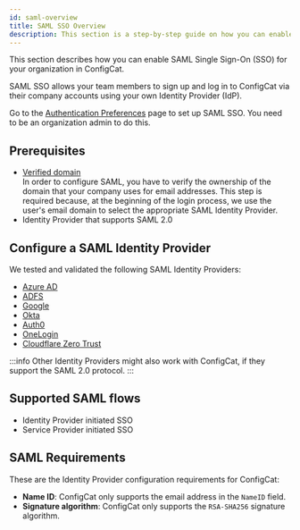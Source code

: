 ```yaml
---
id: saml-overview
title: SAML SSO Overview
description: This section is a step-by-step guide on how you can enable SAML Single Sign-On (SSO) for your organization in ConfigCat.
---
```


This section describes how you can enable SAML Single Sign-On (SSO) for your organization in ConfigCat.

SAML SSO allows your team members to sign up and log in to ConfigCat via their company accounts using your own Identity Provider (IdP).

Go to the [Authentication Preferences](https://app.configcat.com/organization/authentication/) page to set up SAML SSO. You need to be an
organization admin to do this.

## Prerequisites

- [Verified domain](/docs/advanced/team-management/domain-verification)  
  In order to configure SAML, you have to verify the ownership of the domain that your company uses for email addresses. This step is required because, at the beginning of the login process, we use the user's email domain to select the appropriate SAML Identity Provider.
- Identity Provider that supports SAML 2.0

## Configure a SAML Identity Provider

We tested and validated the following SAML Identity Providers:

- [Azure AD](/docs/advanced/team-management/saml/identity-providers/azure-ad)
- [ADFS](/docs/advanced/team-management/saml/identity-providers/adfs)
- [Google](/docs/advanced/team-management/saml/identity-providers/google)
- [Okta](/docs/advanced/team-management/saml/identity-providers/okta)
- [Auth0](/docs/advanced/team-management/saml/identity-providers/auth0)
- [OneLogin](/docs/advanced/team-management/saml/identity-providers/onelogin)
- [Cloudflare Zero Trust](/docs/advanced/team-management/saml/identity-providers/cloudflare)

:::info
Other Identity Providers might also work with ConfigCat, if they support the SAML 2.0 protocol.
:::

## Supported SAML flows

- Identity Provider initiated SSO
- Service Provider initiated SSO

## SAML Requirements

These are the Identity Provider configuration requirements for ConfigCat:

- **Name ID**: ConfigCat only supports the email address in the `NameID` field.
- **Signature algorithm**: ConfigCat only supports the `RSA-SHA256` signature algorithm.
